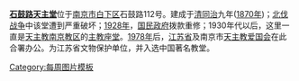 '''[[石鼓路天主教堂|石鼓路天主堂]]'''位于[[南京市]][[白下区]]石鼓路112号。建成于[[清]][[同治]]九年([[1870年]])；[[北伐战争]]中该堂遭到严重破坏；[[1928年]]，[[国民政府]]拨款重修；1930年代以后，这里一直是[[天主教]][[南京教区]]的[[主教座堂]]。[[1978年]]后，[[江苏省]]及南京市[[中国天主教爱国会|天主教爱国会]]在此合署办公。为江苏省文物保护单位，并入选中国著名教堂。
<noinclude>[[Category:每周图片模板]]</noinclude>